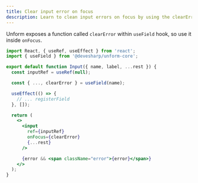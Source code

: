 ```yaml
---
title: Clear input error on focus
description: Learn to clean input errors on focus by using the clearError method
---
```


Unform exposes a function called `clearError` within `useField` hook, so use it
inside `onFocus`.

```jsx title=components/Input.js lineNumbers=true
import React, { useRef, useEffect } from 'react';
import { useField } from '@devesharp/unform-core';

export default function Input({ name, label, ...rest }) {
  const inputRef = useRef(null);

  const { ..., clearError } = useField(name);

  useEffect(() => {
    // ... registerField
  }, []);

  return (
    <>
      <input
        ref={inputRef}
        onFocus={clearError}
        {...rest}
      />

      {error && <span className="error">{error}</span>}
    </>
  );
}
```
